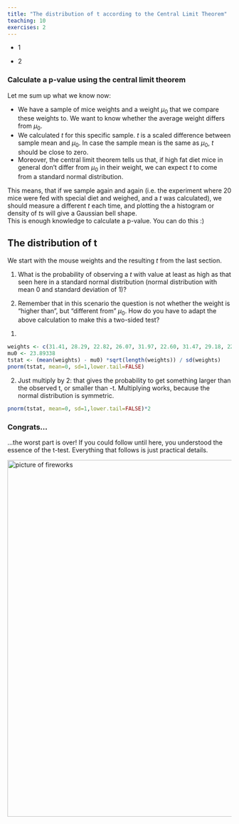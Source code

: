 ```yaml
---
title: "The distribution of t according to the Central Limit Theorem"
teaching: 10
exercises: 2
---
```


:::::::::::::::::::::::::::::::::::::: questions 

- 1

::::::::::::::::::::::::::::::::::::::::::::::::

::::::::::::::::::::::::::::::::::::: objectives

- 2
::::::::::::::::::::::::::::::::::::::::::::::::


### Calculate a p-value using the central limit theorem

Let me sum up what we know now:  

- We have a sample of mice weights and a weight $\mu_0$ that we compare these weights to. We want to know whether the average weight differs from $\mu_0$.  
- We calculated $t$ for this specific sample. $t$ is a scaled difference between sample mean and $\mu_0$. In case the sample mean is the same as $\mu_0$, $t$ should be close to zero.  
- Moreover, the central limit theorem tells us that, if high fat diet mice in general don't differ from $\mu_0$ in their weight, we can expect $t$ to come from a standard normal distribution.  

This means, that if we sample again and again (i.e. the experiment where 20 mice were fed with special diet and weighed, and a $t$ was calculated), we should measure a different $t$ each time, and plotting the a histogram or density of $t$s will give a Gaussian bell shape.  
This is enough knowledge to calculate a p-value. You can do this :) 


:::::::::::::::::::: challenge

## The distribution of t

We start with the mouse weights and the resulting $t$ from the last section. 

1. What is the probability of observing a $t$ with value at least as high as that seen here in a standard normal distribution (normal distribution with mean 0 and standard deviation of 1)?

2. Remember that in this scenario the question is not whether the weight is "higher than", but "different from" $\mu_0$. How do you have to adapt the above calculation to make this a two-sided test?

:::::::::::::::: solution

1. 

```r
weights <- c(31.41, 28.29, 22.82, 26.07, 31.97, 22.60, 31.47, 29.18, 22.98, 23.26, 23.48, 20.88, 28.44, 30.34, 23.14, 22.80, 24.47, 39.73, 25.71, 22.74)
mu0 <- 23.89338
tstat <- (mean(weights) - mu0) *sqrt(length(weights)) / sd(weights) 
pnorm(tstat, mean=0, sd=1,lower.tail=FALSE)
```

2. Just multiply by 2: that gives the probability to get something larger than the observed t, or smaller than -t. Multiplying works, because the normal distribution is symmetric.
```r
pnorm(tstat, mean=0, sd=1,lower.tail=FALSE)*2
```


::::::::::::::::::::::::::::
::::::::::::::::::::::::::::



### Congrats... 

...the worst part is over! If you could follow until here, you understood the essence of the t-test. Everything that follows is just practical details. 

![](fig/celebrate_pngwing.com.png){width="800px" alt="picture of fireworks"}

